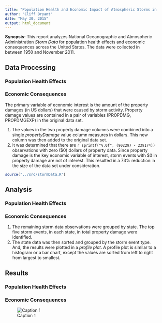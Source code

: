 ```yaml
---
title: "Population Health and Economic Impact of Atmospheric Storms in the United States (1950-2011)"
author: "Cliff Bryant"
date: "May 30, 2015"
output: html_document
---
```


__Synopsis:__ This report analyzes National Oceanographic and Atmospheric Administration _Storm Data_ for population health effects and economic consequences across the United States.  The data were collected in between 1950 and November 2011.  

## Data Processing

### Population Health Effects

### Economic Consequences
The primary variable of economic interest is the amount of the property damages (in US dollars) that were caused by storm activity.  Property damage values are contained in a pair of variables (PROPDMG, PROPDMGEXP) in the original data set.  

1. The values in the two property damage columns were combined into a single _propertyDamage_ value column measures in dollars.  This new column was then added to the original data set.
2. It was determined that there are `r sprintf("%.0f", (902297 - 239174))` observations with zero ($0) dollars of property data.  Since property damage is the key economic variable of interest, storm events with $0 in property damage are not of interest.  This resulted in a 73% reduction in the size of the data set under consideration.

```r
source("../src/stormData.R")
```

## Analysis

### Population Health Effects

### Economic Consequences

1. The remaining storm data observations were grouped by state.  The top five storm events, in each state, in total property damage were identified.  
2. The state data was then sorted and grouped by the storm event type.  And, the results were plotted in a _profile plot_.  A profile plot is similar to a histogram or a bar chart, except the values are sorted from left to right from largest to smallest.   

## Results

### Population Health Effects

### Economic Consequences

![Caption 1](../graphs/plot1.png)

